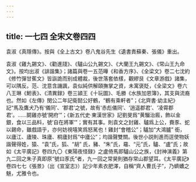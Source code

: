 ```yaml
---
---
---
```

title: 一七四 全宋文卷四四
---




袁淑《真隱傳》。按與《全上古文》卷八鬼谷先生《遺書責蘇秦、張儀》重出。

袁淑《雞九錫文》、《勸進牋》、《驢山公九錫文》、《大蘭王九錫文》、《常山王九命文》。按均出淑《誹諧集》；諸篇與卷一五范曄《和香方序》、《全梁文》卷二七沈約《修竹彈甘蕉文》皆詼詭而别成體裁，後世落套依樣，觀繆艮《文章游戲》諸集，可以隅反。范、沈意含譏諷，袁似純供解頤撫掌之資，未寓褒貶，《全梁文》卷六八王琳《䱇表》、《清異録》卷三潁王《十玩圖》、毛勝《水族加恩簿》，其支與流裔也。然如《左傳》閔公二年記衛懿公好鶴，“鶴有乘軒者”；《北齊書·幼主紀》記“馬及鷹犬乃有‘儀同’、‘郡君’之號，故有‘赤彪儀同’、‘逍遥郡君’、‘凌霄郡君’。……鬬雞亦號‘開府’”；《新五代史·東漢世家》記劉旻爲“黄騮治廄，飾以金銀，食以三品料，號‘自在將軍’”；實有其事。則袁文之封雞、驢爲上公，賚豕、蛇以錫命，雖戲語乎，亦何妨視嘻笑爲怒駡也！雞封“會稽公”；驢加“大鴻臚” 銜，以廬江、廬陵、珠廬、桐廬封爲“中廬公”；均諧聲雙關。後世小説則進而逕使物妖諧聲得姓，猿、“袁”氏，狐、“胡” 氏，豬、“朱”氏，黿、“元”氏，驢、“盧”氏；故如《太平廣記》卷四九〇《東陽夜怪録》之盧倚馬即驢山公之族，《封神演義》第九二回之朱子真即原“號曰豕氏”者，九一回之常昊則猶存常山郡望耳。《太平廣記》卷四七七《張景》（出《宣室志》）記少年素衣肥澤，自稱“齊人曹氏子”，乃蠐螬之魅，尤雅令也。
